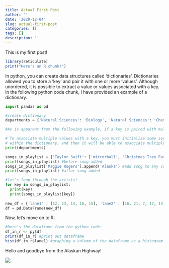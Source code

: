 ```yaml
---
title: Actual First Post
author: ''
date: '2020-12-04'
slug: actual-first-post
categories: []
tags: []
description: ''
---
```


This is my first post!

```R
library(reticulate)
print("Here's an R chunk!")
```


In python, you can create data structures called 'dictionaries'. Dictionaries allowed you to store a 'key' and pair it with one or more 'values'. Although unordered, it is possible to extract a value or values associated with a key. In the following python code chunk, I have provided an example of a dictionary.

```python
import pandas as pd

#create dictionary
departments = {'Natural Sciences': 'Biology', 'Natural Sciences': 'Chemistry', 'Business': 'MIS', 'Liberal Arts': 'English'}

#As is apparent from the following example, if a key is paired with multiple values, the last value it is paired with will override any previous values it was paired with.

# To associate multiple values with a key, you must initialize some sort of object holder such as a list
# within the dictionary, and then it will be able to associate multiple values with a key.
print(departments)

songs_in_playlist = {'Taylor Swift': ['mirrorball', 'Christmas Tree Farm'], 'Taemin' : 'Think of You', 'Maggie Rogers' : ['Color Song']} #example
print(songs_in_playlist) #before song added
songs_in_playlist['Maggie Rogers'].append('Alaska') #add song to any category with object holder
print(songs_in_playlist) #after song added

#let's loop through the artists!
for key in songs_in_playlist:
  print(key)
  print(songs_in_playlist[key])
  
new_df = {'lane1' : [12, 23, 14, 16, 15], 'lane2' : [16, 21, 7, 17, 14], 'lane3' : [7, 15, 10, 10, 20]}
df = pd.DataFrame(new_df)
```

Now, let's move on to R:

```R
#here's the dataframe from the python code:
df_in_r <- py$df
print(df_in_r) #print out dataframe
hist(df_in_r$lane1) #graphing a column of the dataframe as a histogram

```

Hello and goodbye from the Alaskan Highway!

![](/post/2020-12-04-actual-first-post_files/01c1c5978016120df88144866a222681853b7af578.jpg)
